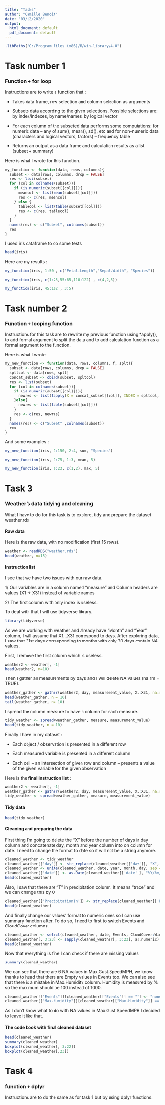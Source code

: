 ```yaml
---
title: "Tasks"
author: "Camille Benoit"
date: "03/12/2020"
output:
  html_document: default
  pdf_document: default
---
```


```r
.libPaths("C:/Program Files (x86)/R/win-library/4.0")
```

# Task number 1
### Function + for loop

Instructions are to write a function that :

- Takes data frame, row selection and column selection as arguments

- Subsets data according to the given selections. Possible selections are: by index/indexes, by name/names, by logical vector

- For each column of the subseted data performs some computations: for numeric data – any of sum(), mean(), sd(), etc and for non-numeric data (characters and logical vectors, factors) – frequency table

- Returns an output as a data frame and calculation results as a list (subset + summary)

Here is what I wrote for this function.

```r
my_function <- function(data, rows, columns){
  subset <- data[rows, columns, drop = FALSE]
  res <- list(subset)
  for (col in colnames(subset)){
    if (is.numeric(subset[[col]])){
      meancol <- list(mean(subset[[col]]))
      res <- c(res, meancol)
    } else {
      tablecol <- list(table(subset[[col]]))
      res <- c(res, tablecol)
    }
  }
  names(res) <- c("Subset", colnames(subset))
  res
}
```

I used iris dataframe to do some tests.

```r
head(iris)
```

Here are my results :

```r
my_function(iris, 1:50 , c("Petal.Length","Sepal.Width", "Species"))
```

```r
my_function(iris, c(1:25,55:65,110:122) , c(4,2,5))
```

```r
my_function(iris, 45:102 , 3:5)
```

# Task number 2
### Function + looping function

Instructions for this task are to rewrite my previous function using *apply(), to add formal argument to split the data and to add calculation function as a formal argument to the function.

Here is what I wrote.

```r
my_new_function <- function(data, rows, columns, f, splt){
  subset <- data[rows, columns, drop = FALSE]
  spltcol <- data[rows, splt]
  concat_subset <- cbind(subset, spltcol)
  res <- list(subset)
  for (col in colnames(subset)){
    if (is.numeric(subset[[col]])){
      newres <- list(tapply(X = concat_subset[[col]], INDEX = spltcol, FUN = f))
    }else{
      newres <- list(table(subset[[col]]))
    }
    res <- c(res, newres)
  }
  names(res) <- c("Subset" ,colnames(subset))
  res
}
```

And some examples :

```r
my_new_function(iris, 1:150, 2:4, sum, "Species")
```

```r
my_new_function(iris, 1:75, 1:3, mean, 5)
```

```r
my_new_function(iris, 6:23, c(1,2), max, 5)
```

# Task 3
### Weather's data tidying and cleaning 

What I have to do for this task is to explore, tidy and prepare the dataset weather.rds

#### Raw data

Here is the raw data, with no modification (first 15 rows).

```r
weather <- readRDS("weather.rds")
head(weather, n=15)
```

#### Instruction list

I see that we have two issues with our raw data.

1/ Our variables are in a column named "measure" and Column headers are values (X1 -> X31) instead of variable names

2/ The first column with only index is useless.

To deal with that I will use tidyverse library.

```r
library(tidyverse)
```

As we are working with weather and already have "Month" and "Year" column, I will assume that X1...X31 correspond to days. After exploring data, I saw that 31st days corresponding to months with only 30 days contain NA values.

First, I remove the first column which is useless.

```r
weather2 <- weather[, -1]
head(weather2, n=10)
```

Then I gather all measurements by days and I will delete NA values (na.rm = TRUE).

```r
weather_gather <- gather(weather2, day, measurement_value, X1:X31, na.rm = TRUE)
head(weather_gather, n = 10)
tail(weather_gather, n= 10)
```

I spread the column measure to have a column for each measure.

```r
tidy_weather <- spread(weather_gather, measure, measurement_value)
head(tidy_weather, n = 10)
```

Finally I have in my dataset :

- Each object / observation is presented in a different row

- Each measured variable is presented in a different column

- Each cell – an intersection of given row and column – presents a value of the given variable for the given observation

Here is the **final instruction list** :

```R
weather2 <- weather[, -1]
weather_gather <- gather(weather2, day, measurement_value, X1:X31, na.rm = TRUE)
tidy_weather <- spread(weather_gather, measure, measurement_value)
```

#### Tidy data

```r
head(tidy_weather)
```

#### Cleaning and preparing the data

First thing I'm going to delete the "X" before the number of days in day column and concatenate day, month and year column into on column for date. I need to change the format to date so it will not be a string anymore.

```r
cleaned_weather <- tidy_weather
cleaned_weather[['day']] <- str_replace(cleaned_weather[['day']], "X", "")
cleaned_weather <- unite(cleaned_weather, date, year, month, day, sep = "/")
cleaned_weather[['date']] <- as.Date(cleaned_weather[['date']], "%Y/%m/%d")
head(cleaned_weather)
```

Also, I saw that there are "T" in precipitation column. It means "trace" and we can change this by 0.

```r
cleaned_weather[['PrecipitationIn']] <- str_replace(cleaned_weather[['PrecipitationIn']], "T", "0.00")
head(cleaned_weather)
```

And finally change our values' format to numeric ones so I can use summary function after. To do so, I need to first to switch Events and CloudCover columns.

```r
cleaned_weather <- select(cleaned_weather, date, Events, CloudCover:WindDirDegrees)
cleaned_weather[, 3:23] <- sapply(cleaned_weather[, 3:23], as.numeric)
head(cleaned_weather)
```

Now that everything is fine I can check if there are missing values.

```r
summary(cleaned_weather)
```

We can see that there are 6 NA values in Max.Gust.SpeedMPH, we know thanks to head that there are Empty values in Events too. We can also see that there is a mistake in Max.Humidity column. Humidity is measured by % so the maximum should be 100 instead of 1000.

```r
cleaned_weather[["Events"]][cleaned_weather[["Events"]] == ""] <- "none"
cleaned_weather[["Max.Humidity"]][cleaned_weather[["Max.Humidity"]] == 1000] <- 100
```

As I don't know what to do with NA values in Max.Gust.SpeedMPH I decided to leave it like that.

#### The code book with final cleaned dataset

```r
head(cleaned_weather)
summary(cleaned_weather)
boxplot(cleaned_weather[, 3:22])
boxplot(cleaned_weather[,23])
```

# Task 4
### function + dplyr

Instructions are to do the same as for task 1 but by using dplyr functions.